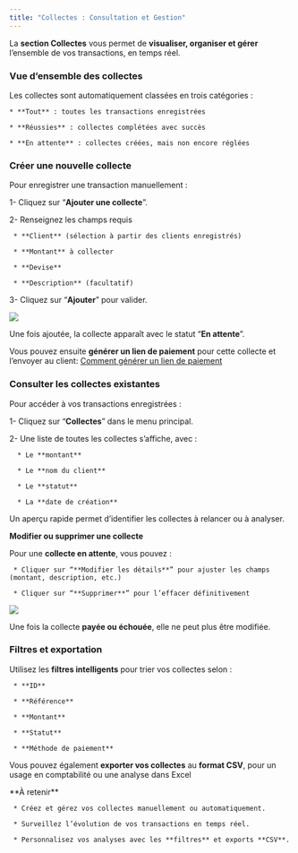```yaml
---
title: "Collectes : Consultation et Gestion"
---
```


La **section Collectes** vous permet de **visualiser, organiser et gérer** l’ensemble de vos transactions, en temps réel.

### Vue d’ensemble des collectes

Les collectes sont automatiquement classées en trois catégories :

    * **Tout** : toutes les transactions enregistrées

    * **Réussies** : collectes complétées avec succès

    * **En attente** : collectes créées, mais non encore réglées

### Créer une nouvelle collecte

Pour enregistrer une transaction manuellement :

1- Cliquez sur “**Ajouter une collecte**”.

2- Renseignez les champs requis 

     * **Client** (sélection à partir des clients enregistrés)

     * **Montant** à collecter

     * **Devise**

     * **Description** (facultatif)
     
3- Cliquez sur “**Ajouter**” pour valider.

<Frame>
  <img src="https://res.cloudinary.com/dvilp6td2/image/upload/v1747221915/screely-1747217800745_vtor00.png" />
</Frame>

Une fois ajoutée, la collecte apparaît avec le statut “**En attente**”.

Vous pouvez ensuite **générer un lien de paiement** pour cette collecte et l’envoyer au client: [Comment générer un lien de paiement](https://support.fedapay.com/portal/fr/kb/articles/comment-g%C3%A9n%C3%A9rer-un-lien-de-paiement-20-3-2025)

### Consulter les collectes existantes

Pour accéder à vos transactions enregistrées :

1- Cliquez sur “**Collectes**” dans le menu principal.

2- Une liste de toutes les collectes s’affiche, avec :

      * Le **montant**

      * Le **nom du client**

      * Le **statut**

      * La **date de création**
      
Un aperçu rapide permet d’identifier les collectes à relancer ou à analyser.

**Modifier ou supprimer une collecte**

Pour une **collecte en attente**, vous pouvez :

     * Cliquer sur “**Modifier les détails**” pour ajuster les champs (montant, description, etc.)

     * Cliquer sur “**Supprimer**” pour l’effacer définitivement

<Frame>
  <img src="https://res.cloudinary.com/dvilp6td2/image/upload/v1747221916/screely-1747218161998_u5bqjp.png" />
</Frame>
     
Une fois la collecte **payée ou échouée**, elle ne peut plus être modifiée.

### Filtres et exportation

Utilisez les **filtres intelligents** pour trier vos collectes selon :

     * **ID**

     * **Référence**

     * **Montant**

     * **Statut**

     * **Méthode de paiement**

Vous pouvez également **exporter vos collectes** au **format CSV**, pour un usage en comptabilité ou une analyse dans Excel

<Note>
**À retenir**

     * Créez et gérez vos collectes manuellement ou automatiquement.

     * Surveillez l’évolution de vos transactions en temps réel.

     * Personnalisez vos analyses avec les **filtres** et exports **CSV**.
</Note>







